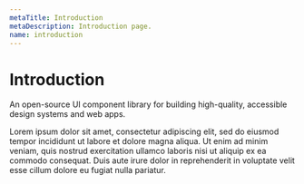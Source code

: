 ```yaml
---
metaTitle: Introduction
metaDescription: Introduction page.
name: introduction
---
```


# Introduction

<Description>
  An open-source UI component library for building high-quality, accessible
  design systems and web apps.
</Description>

Lorem ipsum dolor sit amet, consectetur adipiscing elit, sed do eiusmod tempor incididunt ut labore et dolore magna aliqua. Ut enim ad minim veniam, quis nostrud exercitation ullamco laboris nisi ut aliquip ex ea commodo consequat. Duis aute irure dolor in reprehenderit in voluptate velit esse cillum dolore eu fugiat nulla pariatur.
